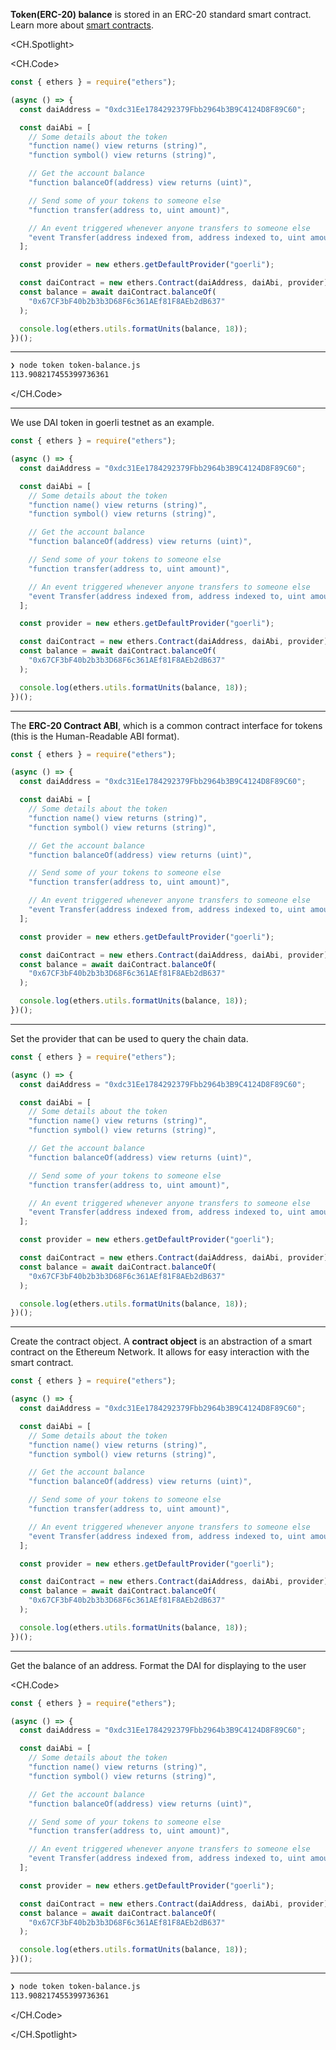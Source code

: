 **Token(ERC-20) balance** is stored in an ERC-20 standard smart contract. Learn more about <ins>[smart contracts](/smart-contract-compilation-abi)</ins>.

<CH.Spotlight>

<CH.Code>

```js token-balance.js
const { ethers } = require("ethers");

(async () => {
  const daiAddress = "0xdc31Ee1784292379Fbb2964b3B9C4124D8F89C60";

  const daiAbi = [
    // Some details about the token
    "function name() view returns (string)",
    "function symbol() view returns (string)",

    // Get the account balance
    "function balanceOf(address) view returns (uint)",

    // Send some of your tokens to someone else
    "function transfer(address to, uint amount)",

    // An event triggered whenever anyone transfers to someone else
    "event Transfer(address indexed from, address indexed to, uint amount)",
  ];

  const provider = new ethers.getDefaultProvider("goerli");

  const daiContract = new ethers.Contract(daiAddress, daiAbi, provider);
  const balance = await daiContract.balanceOf(
    "0x67CF3bF40b2b3b3D68F6c361AEf81F8AEb2dB637"
  );

  console.log(ethers.utils.formatUnits(balance, 18));
})();
```

---

```sh output
❯ node token token-balance.js
113.908217455399736361
```

</CH.Code>

---

We use DAI token in goerli testnet as an example.

```js token-balance.js focus=4
const { ethers } = require("ethers");

(async () => {
  const daiAddress = "0xdc31Ee1784292379Fbb2964b3B9C4124D8F89C60";

  const daiAbi = [
    // Some details about the token
    "function name() view returns (string)",
    "function symbol() view returns (string)",

    // Get the account balance
    "function balanceOf(address) view returns (uint)",

    // Send some of your tokens to someone else
    "function transfer(address to, uint amount)",

    // An event triggered whenever anyone transfers to someone else
    "event Transfer(address indexed from, address indexed to, uint amount)",
  ];

  const provider = new ethers.getDefaultProvider("goerli");

  const daiContract = new ethers.Contract(daiAddress, daiAbi, provider);
  const balance = await daiContract.balanceOf(
    "0x67CF3bF40b2b3b3D68F6c361AEf81F8AEb2dB637"
  );

  console.log(ethers.utils.formatUnits(balance, 18));
})();
```

---

The **ERC-20 Contract ABI**, which is a common contract interface
for tokens (this is the Human-Readable ABI format).

```js token-balance.js focus=6:19
const { ethers } = require("ethers");

(async () => {
  const daiAddress = "0xdc31Ee1784292379Fbb2964b3B9C4124D8F89C60";

  const daiAbi = [
    // Some details about the token
    "function name() view returns (string)",
    "function symbol() view returns (string)",

    // Get the account balance
    "function balanceOf(address) view returns (uint)",

    // Send some of your tokens to someone else
    "function transfer(address to, uint amount)",

    // An event triggered whenever anyone transfers to someone else
    "event Transfer(address indexed from, address indexed to, uint amount)",
  ];

  const provider = new ethers.getDefaultProvider("goerli");

  const daiContract = new ethers.Contract(daiAddress, daiAbi, provider);
  const balance = await daiContract.balanceOf(
    "0x67CF3bF40b2b3b3D68F6c361AEf81F8AEb2dB637"
  );

  console.log(ethers.utils.formatUnits(balance, 18));
})();
```

---

Set the provider that can be used to query the chain data.

```js token-balance.js focus=21
const { ethers } = require("ethers");

(async () => {
  const daiAddress = "0xdc31Ee1784292379Fbb2964b3B9C4124D8F89C60";

  const daiAbi = [
    // Some details about the token
    "function name() view returns (string)",
    "function symbol() view returns (string)",

    // Get the account balance
    "function balanceOf(address) view returns (uint)",

    // Send some of your tokens to someone else
    "function transfer(address to, uint amount)",

    // An event triggered whenever anyone transfers to someone else
    "event Transfer(address indexed from, address indexed to, uint amount)",
  ];

  const provider = new ethers.getDefaultProvider("goerli");

  const daiContract = new ethers.Contract(daiAddress, daiAbi, provider);
  const balance = await daiContract.balanceOf(
    "0x67CF3bF40b2b3b3D68F6c361AEf81F8AEb2dB637"
  );

  console.log(ethers.utils.formatUnits(balance, 18));
})();
```

---

Create the contract object. A **contract object** is an abstraction of a smart contract on the Ethereum Network. It allows for easy interaction with the smart contract.

```js token-balance.js focus=23
const { ethers } = require("ethers");

(async () => {
  const daiAddress = "0xdc31Ee1784292379Fbb2964b3B9C4124D8F89C60";

  const daiAbi = [
    // Some details about the token
    "function name() view returns (string)",
    "function symbol() view returns (string)",

    // Get the account balance
    "function balanceOf(address) view returns (uint)",

    // Send some of your tokens to someone else
    "function transfer(address to, uint amount)",

    // An event triggered whenever anyone transfers to someone else
    "event Transfer(address indexed from, address indexed to, uint amount)",
  ];

  const provider = new ethers.getDefaultProvider("goerli");

  const daiContract = new ethers.Contract(daiAddress, daiAbi, provider);
  const balance = await daiContract.balanceOf(
    "0x67CF3bF40b2b3b3D68F6c361AEf81F8AEb2dB637"
  );

  console.log(ethers.utils.formatUnits(balance, 18));
})();
```

---

Get the balance of an address. Format the DAI for displaying to the user

<CH.Code>

```js token-balance.js focus=24:29
const { ethers } = require("ethers");

(async () => {
  const daiAddress = "0xdc31Ee1784292379Fbb2964b3B9C4124D8F89C60";

  const daiAbi = [
    // Some details about the token
    "function name() view returns (string)",
    "function symbol() view returns (string)",

    // Get the account balance
    "function balanceOf(address) view returns (uint)",

    // Send some of your tokens to someone else
    "function transfer(address to, uint amount)",

    // An event triggered whenever anyone transfers to someone else
    "event Transfer(address indexed from, address indexed to, uint amount)",
  ];

  const provider = new ethers.getDefaultProvider("goerli");

  const daiContract = new ethers.Contract(daiAddress, daiAbi, provider);
  const balance = await daiContract.balanceOf(
    "0x67CF3bF40b2b3b3D68F6c361AEf81F8AEb2dB637"
  );

  console.log(ethers.utils.formatUnits(balance, 18));
})();
```

---

```sh output
❯ node token token-balance.js
113.908217455399736361
```

</CH.Code>

</CH.Spotlight>
